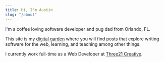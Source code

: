```yaml
---
title: Hi, I'm Austin
slug: "/about"
---
```


I'm a coffee loving software developer and pug dad from Orlando, FL.

This site is my [digital garden](https://joelhooks.com/digital-garden) where you will find posts that explore writing software for the web, learning, and teaching among other things.

I currently work full-time as a Web Developer at [Three21 Creative](https://321theagency.com/).
